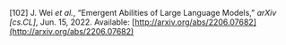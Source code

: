 \[102\]	J. Wei *et al.*, “Emergent Abilities of Large Language Models,” *arXiv \[cs.CL\]*, Jun. 15, 2022\. Available: [http://arxiv.org/abs/2206.07682](http://arxiv.org/abs/2206.07682)